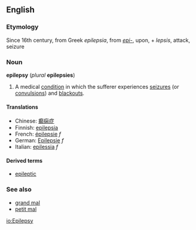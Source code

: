 ==English==

===Etymology===
Since 16th century, from Greek ''epilepsia'', from ''[[epi-]]'', upon, + ''lepsis'', attack, seizure

=== Noun ===
{{wikipedia}}
'''epilepsy''' (''plural'' '''epilepsies''')
# {{pathology}} A medical [[condition]] in which the sufferer experiences [[seizure]]s (or [[convulsion]]s) and [[blackout]]s.

====Translations====
*Chinese: [[癫痫症]]
*Finnish: [[epilepsia]]
*French: [[épilepsie]] ''f''
*German: [[Epilepsie]] ''f''
*Italian: [[epilessia]] ''f''

====Derived terms====
*[[epileptic]]

===See also===
*[[grand mal]]
*[[petit mal]]

[[io:Epilepsy]]